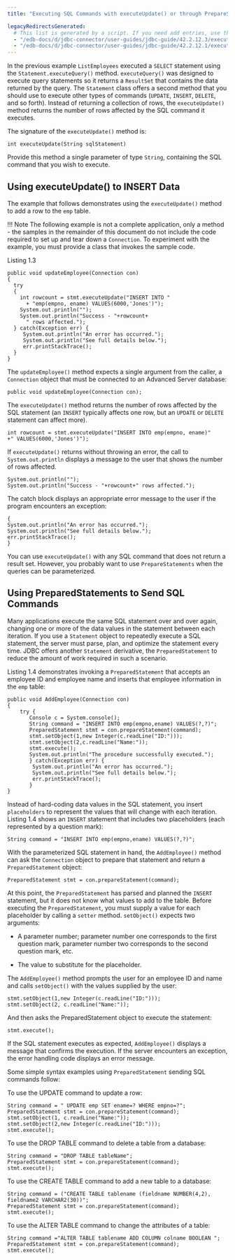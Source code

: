 ```yaml
---
title: "Executing SQL Commands with executeUpdate() or through PrepareStatement Objects"

legacyRedirectsGenerated:
  # This list is generated by a script. If you need add entries, use the `legacyRedirects` key.
  - "/edb-docs/d/jdbc-connector/user-guides/jdbc-guide/42.2.12.3/executing_sql_commands_with_executeUpdate().html"
  - "/edb-docs/d/jdbc-connector/user-guides/jdbc-guide/42.2.12.1/executing_sql_commands_with_executeUpdate().html"
---
```


<div id="executing_sql_commands_with_executeUpdate" class="registered_link"></div>

In the previous example `ListEmployees` executed a `SELECT` statement using the `Statement.executeQuery()` method. `executeQuery()` was designed to execute query statements so it returns a `ResultSet` that contains the data returned by the query. The `Statement` class offers a second method that you should use to execute other types of commands (`UPDATE`, `INSERT`, `DELETE`, and so forth). Instead of returning a collection of rows, the `executeUpdate()` method returns the number of rows affected by the SQL command it executes.

The signature of the `executeUpdate()` method is:

```text
int executeUpdate(String sqlStatement)
```

Provide this method a single parameter of type `String`, containing the SQL command that you wish to execute.

## Using executeUpdate() to INSERT Data

The example that follows demonstrates using the `executeUpdate()` method to add a row to the `emp` table.

!!! Note
    The following example is not a complete application, only a method - the samples in the remainder of this document do not include the code required to set up and tear down a `Connection`. To experiment with the example, you must provide a class that invokes the sample code.

Listing 1.3

```text
public void updateEmployee(Connection con)
{
  try
  {
    int rowcount = stmt.executeUpdate("INSERT INTO "
      + "emp(empno, ename) VALUES(6000,'Jones')");
    System.out.println("");
    System.out.println("Success - "+rowcount+
      " rows affected.");
  } catch(Exception err) {
     System.out.println("An error has occurred.");
     System.out.println("See full details below.");
     err.printStackTrace();
  }
}
```

The `updateEmployee()` method expects a single argument from the caller, a `Connection` object that must be connected to an Advanced Server database:

```text
public void updateEmployee(Connection con);
```
The `executeUpdate()` method returns the number of rows affected by the SQL statement (an `INSERT` typically affects one row, but an `UPDATE` or `DELETE` statement can affect more).

```text
int rowcount = stmt.executeUpdate("INSERT INTO emp(empno, ename)"
+" VALUES(6000,'Jones')");
```

If `executeUpdate()` returns without throwing an error, the call to `System.out.println` displays a message to the user that shows the number of rows affected.

```text
System.out.println(""); 
System.out.println("Success - "+rowcount+" rows affected.");
```

The catch block displays an appropriate error message to the user if the program encounters an exception:

```text
{
System.out.println("An error has occurred.");
System.out.println("See full details below.");
err.printStackTrace();
}
```

You can use `executeUpdate()` with any SQL command that does not return a result set.  However, you probably want to use `PrepareStatements` when the queries can be parameterized.

## Using PreparedStatements to Send SQL Commands 

Many applications execute the same SQL statement over and over again, changing one or more of the data values in the statement between each iteration. If you use a `Statement` object to repeatedly execute a SQL statement, the server must parse, plan, and optimize the statement every time. JDBC offers another `Statement` derivative, the `PreparedStatement` to reduce the amount of work required in such a scenario.

Listing 1.4 demonstrates invoking a `PreparedStatement` that accepts an employee ID and employee name and inserts that employee information in the `emp` table:

```text
public void AddEmployee(Connection con) 
{   
    try {    
       Console c = System.console();   
       String command = "INSERT INTO emp(empno,ename) VALUES(?,?)";     
       PreparedStatement stmt = con.prepareStatement(command); 
       stmt.setObject(1,new Integer(c.readLine("ID:")));    
       stmt.setObject(2,c.readLine("Name:"));   
       stmt.execute();   
       System.out.println("The procedure successfully executed.");    
       } catch(Exception err) {           
        System.out.println("An error has occurred.");    
        System.out.println("See full details below.");  
        err.printStackTrace();  
       } 
}
```
Instead of hard-coding data values in the SQL statement, you insert `placeholders` to represent the values that will change with each iteration. Listing 1.4 shows an `INSERT` statement that includes two placeholders (each represented by a question mark):

```text
String command = "INSERT INTO emp(empno,ename) VALUES(?,?)";
```
With the parameterized SQL statement in hand, the `AddEmployee()` method can ask the `Connection` object to prepare that statement and return a `PreparedStatement` object:

```text
PreparedStatement stmt = con.prepareStatement(command);
```

At this point, the `PreparedStatement` has parsed and planned the `INSERT` statement, but it does not know what values to add to the table. Before executing the `PreparedStatement`, you must supply a value for each placeholder by calling a `setter` method. `setObject()` expects two arguments:
  
  - A parameter number; parameter number one corresponds to the first question mark, parameter number two corresponds to the second question mark, etc.
  
  - The value to substitute for the placeholder.

The `AddEmployee()` method prompts the user for an employee ID and name and calls `setObject()` with the values supplied by the user:

```text
stmt.setObject(1,new Integer(c.readLine("ID:"))); 
stmt.setObject(2, c.readLine("Name:"));
```

And then asks the PreparedStatement object to execute the statement:

```text
stmt.execute();
```

If the SQL statement executes as expected, `AddEmployee()` displays a message that confirms the execution. If the server encounters an exception, the error handling code displays an error message.

Some simple syntax examples using `PreparedStatement` sending SQL commands follow:

To use the UPDATE command to update a row:

```text
String command = " UPDATE emp SET ename=? WHERE empno=?";     
PreparedStatement stmt = con.prepareStatement(command); 
stmt.setObject(1, c.readLine("Name:"));
stmt.setObject(2,new Integer(c.readLine("ID:"))); 
stmt.execute();
```

To use the DROP TABLE command to delete a table from a database:

```text
String command = "DROP TABLE tableName";     
PreparedStatement stmt = con.prepareStatement(command); 
stmt.execute();
```

To use the CREATE TABLE command to add a new table to a database:

```text
String command = ("CREATE TABLE tablename (fieldname NUMBER(4,2), fieldname2 VARCHAR2(30))"; 
PreparedStatement stmt = con.prepareStatement(command); 
stmt.execute();
```

To use the ALTER TABLE command to change the attributes of a table:

```text
String command ="ALTER TABLE tablename ADD COLUMN colname BOOLEAN "; 
PreparedStatement stmt = con.prepareStatement(command); 
stmt.execute();
```